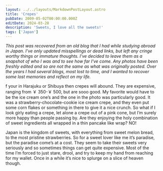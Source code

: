 ```yaml
---
layout: ../../layouts/MarkdownPostLayout.astro
title: 'Crepes'
pubDate: 2009-05-02T00:00:00.000Z
editDate: 2024-03-28
description: 'Sweets, I love all the sweets!'
tags: ['Japan']
---
```



_This post was recovered from an old blog that I had while studying abroad in Japan. I've only updated misspellings or dead links, but left any cringe worthy things or immature thoughts. I've decided to leave them as a snapshot of who I was and to see how far I've come. Any photos have been freshly edited and so are not the same as what was originally posted. Over the years I had several blogs, most lost to time, and I wanted to recover some lost memories and reflect on my life._

<DropCap letter='I' />f your in Harajuku or Shibuya then crepes will abound. They are expensive,
ranging from ￥ 350-￥ 500, but are sooo good. My favorite would have to be the ice cream one’s and
the one in the photo was particularly good. It was a strawberry-chocolate-cookie ice cream crepe,
and they even put some corn flakes or something in there to give it a nice crunch. So what if I look
girly eating a crepe, let alone a crepe out of a pink cone, but I’m surely more happy than people
passing by. Are they enjoying the holy combination of sweet ingredients all wrapped in a thin
pancake like wrap? NO!

Japan is the kingdom of sweets, with everything from sweet melon bread, to the most pristine strawberries. So for a sweet lover like me it’s paradise, but the paradise come’s at a cost. They seem to take their sweets very seriously and so sometimes things can get quite expensive. Most of the time I’m forced to just stare, drool, and try to keep my hand from reaching for my wallet. Once in a while it’s nice to splurge on a slice of heaven though.
